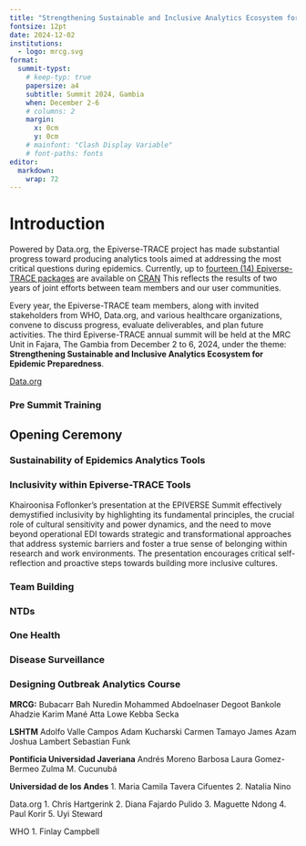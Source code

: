 ```yaml
---
title: "Strengthening Sustainable and Inclusive Analytics Ecosystem for Epidemic Preparedness"
fontsize: 12pt
date: 2024-12-02
institutions:
  - logo: mrcg.svg
format: 
  summit-typst:
    # keep-typ: true
    papersize: a4
    subtitle: Summit 2024, Gambia
    when: December 2-6
    # columns: 2
    margin:
      x: 0cm
      y: 0cm
    # mainfont: "Clash Display Variable"
    # font-paths: fonts
editor: 
  markdown: 
    wrap: 72
---
```


# Introduction

::: block
<!-- ::: {.block fill="luma(230)" inset="8pt" radius="4pt"} -->

Powered by Data.org, the Epiverse-TRACE project has made substantial
progress toward producing analytics tools aimed at addressing the most
critical questions during epidemics. Currently, up to [fourteen (14)
Epiverse-TRACE
packages](https://epiverse-trace.github.io/etstats/index.html) are
available on [CRAN](https://cran.r-project.org/) This reflects the
results of two years of joint efforts between team members and our user
communities.

Every year, the Epiverse-TRACE team members, along with invited
stakeholders from WHO, Data.org, and various healthcare organizations,
convene to discuss progress, evaluate deliverables, and plan future
activities. The third Epiverse-TRACE annual summit will be held at the
MRC Unit in Fajara, The Gambia from December 2 to 6, 2024, under the
theme: **Strengthening Sustainable and Inclusive Analytics Ecosystem for
Epidemic Preparedness**.

[Data.org](https://data.org)
:::

````{=html}
<!-- ```{=typst}
#pagebreak()
``` -->
````

### Pre Summit Training

```{=typst}
#columns(2)[
Prior to commencing the summit, we have conducted a week-long pre-summit training course on "Outbreak Analytics and Applied Modelling with R" at MRCG, Banjul, The Gambia. The training program was designed to provide participants with practical skills in outbreak data analysis using specialized R packages. This training was facilitated by Epiverse-TRACE members from MRCG, LSHTM, and TRACE-LAC. The full report about this course is available on zenodo: #link("https://zenodo.org/records/14946723")[Pre-summit Training report].

#image("/images/presummit_4.png")

#image("/images/presumit_picture.jpg")

#image("/images/presummit_3.png")
]
```

## Opening Ceremony

```{=typst}
// We use `rect` to emphasize the
// area of cells.

#set rect(
  inset: 8pt,
  fill: rgb("e4e5ea"),
  width: 100%,
)

#grid(
  columns: (1fr, 1fr),
  rows: (260pt, 300pt),
  gutter: 0pt,
  rect[The third Epiverse Summit was held in Banjul from the 2nd to the 6th of December under the theme “Strengthening a Sustainable and Inclusive Analytics Ecosystem for Epidemic Preparedness”. This annual flagship event brought together 44 participants, including 6 members of the LSHTM, 4 members from Universidad Javeriana and Universidad de los Andes in Colombia, 6 members from the MRC Unit The Gambia, and 5 members of data.org. The discussions during the welcome ceremony at the Sir Dawda Kairaba Jawara International Conference Centre were centered around the importance of the Epiverse initiative and plans for its second phase. ],
  rect[#image("./images/group_pic.jpg", height: 100%),],
  figure(
  image("./images/MoH.jpg", width: 100%),
  caption: [Dr. Ahmadou Lamin Samateh, the Honourable Minister of Health of The Gambia.],
),
  rect(inset: 8pt, fill: rgb("#10BED2"), width: 100%)[#text(size: 30pt)[“...the development of analytics tools for pandemic preparedness and response is timely and essential ...”.]]
)

```


```{=typst}
// We use `rect` to emphasize the
// area of cells.

#set rect(
  inset: 8pt,
  fill: rgb("e4e5ea"),
  width: 100%,
)

#grid(
  columns: (1fr, 1fr),
  rows: (260pt, 30pt),
  gutter: 0pt,
  figure(
  image("./images/Bubacarr.jpg", width: 100%),
  caption: [Dr. Bubacarr Bah, Head of Data Science Cluster at MRCG at LSHTM.]
),
  rect[“This is a global initiative and it is about building open-source tools for analysis to transform the way we deliver data science for social good. Our main goal was to change how analytics tools are used in global infectious disease response, moving from ad-hoc approaches to integrated, generalisable and scalable community-driven software.”],
  rect(inset: 14pt, fill: rgb("#10BED2"), width: 100%)[#text(size: 30pt)[This can be one of the picture from Uyi's presentation.]],
  figure(
  image("./images/Uyi.jpg", width: 100%),
  caption: [Dr. Uyi Stewart, Chief Data and Technology Officer.]
)
  
)
```
 


### Sustainability of Epidemics Analytics Tools

```{=typst}
#lorem(60)
```
### Inclusivity within Epiverse-TRACE Tools

Khairoonisa Foflonker's presentation at the EPIVERSE Summit effectively
demystified inclusivity by highlighting its fundamental principles, the
crucial role of cultural sensitivity and power dynamics, and the need to
move beyond operational EDI towards strategic and transformational
approaches that address systemic barriers and foster a true sense of
belonging within research and work environments. The presentation
encourages critical self-reflection and proactive steps towards building
more inclusive cultures.

### Team Building

```{=typst}

Summary

The thrill of the Kartong Snake Farm to the rhythm of paddles on the River Gambia, our team-building journey blended adventure, culture, and collaboration. This report highlights how these experiences strengthened team members' trust, communication, and camaraderie.

OBJECTIVES OF THE TEAM BUILDING

Build resilience through shared challenges.

Strengthen team connections and foster collaboration.

Encourage trust and effective communication.



ACTIVIES

Conference Dinner: An Evening of Connection

The conference dinner set the tone for the summit, with teams sharing stories over traditional dishes like Benachin. Informal conversations sparked ideas that carried into the days ahead.

Kartong Snake Farm Visit: Facing Fears & Building Trust

At the Kartong Snake Farm, teams confronted fears and embraced curiosity. Handling snakes like pythons became a metaphor for tackling workplace challenges head-on.

Boat Ride & Tanji Bird Reserve: A Journey of Discovery

Where the river meets the ocean, our boat ride to the river-ocean confluence symbolised unity in diversity. At the Tanji Bird Reserve, teams observed over 45 bird species, drawing parallels between ecological harmony and workplace collaboration.

Kayaking: Paddling in Sync

The summit culminated with a 15km kayaking challenge on the River Gambia. Coordinating strokes and maintaining communication mirrored the teamwork required under workplace pressure.


OUTCOMES

Increased Collaboration: Strengthened interpersonal relationships and teamwork.

Enhanced Trust: Facing challenges together improved confidence and trust among team members.

Improved Communication: Effective coordination during activities reinforced the importance of clear communication in the workplace.

CLOSING

This journey was just the beginning. Let’s keep exploring, learning, and growing together. The lessons gained from this experience will continue to inspire teamwork and collaboration in our workplace.
```

### NTDs

```{=typst}
#lorem(60)
```

### One Health

```{=typst}
#lorem(60)
```

### Disease Surveillance

```{=typst}
#lorem(60)
```

### Designing Outbreak Analytics Course

```{=typst}

Training is a cornerstone of the Epiverse-TRACE project, ensuring that our advanced analytics packages are recognized and adopted by a broader community. As the project enters its second phase, the focus shifts towards developing and delivering structured courses. Training within Epiverse-TRACE is facilitated through a variety of resources, including showcases, case-studies, how-to guides,  tutorials, and the Epi Training Kit (#link("https://epiverse-trace.github.io/epi-training-kit/index-EN.html")[EpiTkit]).

During the final day of the summit, participants shared insights on designing an in-person data-centered outbreak analytics course aimed at training and teaching outbreak analysis as well as on the translation and adaptation of the Epi Training Kit materials for  African context. The discussion also reflected on lessons learned from previous training sessions, identified existing gaps, and explored strategies to address them.
In this session, the training team presented the pre-summit training report along with its feedback (see #link("https://zenodo.org/records/14946723")[Pre-summit Training report]).

 We also discussed strategies for implementing training in the project's second phase, including the EpiTkit modules as part of comprehensive training in TRACE-LAC for Latin America and the LSHTM-MRCG plans for delivering training courses in Africa. 
The discussion centered on four key aspects of training: content, audience, cultural adaptation, and assessment. Participants, divided into five groups, responded to targeted questions within each aspect. Their insights were collected and summarized in the following boxes.

 #align(left)[#block(
  fill: rgb(215, 231, 235),
  inset: 16pt,
  radius: 50pt,
   width: 420pt,
)[#align(center)[#underline[== Contents]] 
The course should be designed as an integrated, flexible, and adaptable
training program, allowing for self-paced learning while remaining easy
to follow. Focus on merging and re-emerging infectious diseases,
vector-borne diseases, and non-communicable health challenges. Key
examples include Ebola, Mpox, HIV, Malaria, Chikungunya, Dengue, Marburg
virus disease, and cervical cancer caused by HPV.
]]

#align(right)[#block(
  fill:  rgb("#7fdbff"),
  inset: 16pt,
  radius: 50pt,
  width: 420pt,
)[ #align(center)[#underline[== Audience]] 
 Encourage ongoing, inclusive feedback by offering multiple channels--such as in-person or virtual input, anonymous surveys, real-time comments, and discussion forums--while also engaging focus groups, diverse participants, and local leaders to ensure all perspectives, especially underrepresented ones, are heard and addressed.
]]

#align(left)[#block(
  fill:  rgb("#ff851b"),
  inset: 16pt,
  radius: 50pt,
  width: 420pt,
)[ #align(center)[#underline[== Cultural Adaptation]] 
 Customize course materials for each training session by respecting regional, cultural, and religious differences; promote inclusivity through culturally aware content, inclusive language, and a clear code of conduct that fosters respect and avoids reinforcing bias or discrimination.
]
]

#align(right)[#block(
  fill:  rgb("#01ff70"),
  inset: 16pt,
  radius: 50pt,
  width: 420pt
)[ #align(center)[#underline[== Assessment]] 
  Conduct ongoing evaluations through surveys, interactive games, and practical exercises to assess learning and engagement; foster sustained stakeholder involvement via platforms like GitHub and group discussions to gather both structured and qualitative feedback for continuous improvement.
]
]
```

**MRCG:**
Bubacarr Bah 
Nuredin Mohammed 
Abdoelnaser Degoot 
Bankole Ahadzie 
Karim Mané 
Atta Lowe 
Kebba Secka

**LSHTM**
Adolfo Valle Campos 
Adam Kucharski
Carmen Tamayo 
James Azam
Joshua Lambert
Sebastian Funk

**Pontificia Universidad Javeriana**
Andrés Moreno Barbosa
Laura Gomez-Bermeo
Zulma M. Cucunubá

**Universidad de los Andes**
1. Maria Camila Tavera Cifuentes
2. Natalia Nino

Data.org
1. Chris Hartgerink
2. Diana Fajardo Pulido
3. Maguette Ndong 
4. Paul Korir
5. Uyi Steward

WHO
1. Finlay Campbell

